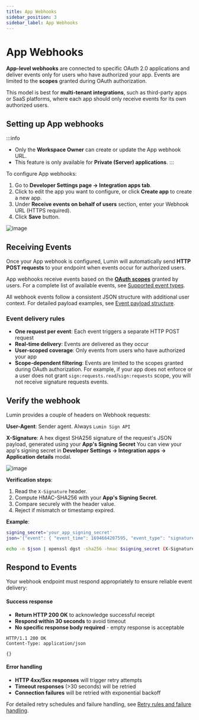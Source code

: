 ```yaml
---
title: App Webhooks
sidebar_position: 3
sidebar_label: App Webhooks
---
```


# App Webhooks

**App-level webhooks** are connected to specific OAuth 2.0 applications and deliver events only for users who have authorized your app. Events are limited to the **scopes** granted during OAuth authorization.

This model is best for **multi-tenant integrations**, such as third-party apps or SaaS platforms, where each app should only receive events for its own authorized users.

## Setting up App webhooks
:::info
- Only the **Workspace Owner** can create or update the App webhook URL.
- This feature is only available for **Private (Server) applications**.
:::

To configure App webhooks:

1. Go to **Developer Settings page → Integration apps tab**.
2. Click to edit the app you want to configure, or click **Create app** to create a new app.
3. Under **Receive events on behalf of users** section, enter your Webhook URL (HTTPS required).
4. Click **Save** button.

![image](./img/app-callback.png)

## Receiving Events

Once your App webhook is configured, Lumin will automatically send **HTTP POST requests** to your endpoint when events occur for authorized users.

App webhooks receive events based on the **[OAuth scopes](/docs/beta/authorization/oauth2-authentication/scopes)** granted by users. For a complete list of available events, see [Supported event types](/docs/api/webhooks/webhook-overview#supported-event-types).

All webhook events follow a consistent JSON structure with additional user context. For detailed payload examples, see [Event payload structure](/docs/api/webhooks/webhook-overview#event-payload-structure).

### Event delivery rules

- **One request per event**: Each event triggers a separate HTTP POST request
- **Real-time delivery**: Events are delivered as they occur
- **User-scoped coverage**: Only events from users who have authorized your app
- **Scope-dependent filtering**: Events are limited to the scopes granted during OAuth authorization. For example, if your app does not enforce or a user does not grant `sign:requests.read`/`sign:requests` scope, you will not receive signature requests events.

## Verify the webhook
Lumin provides a couple of headers on Webhook requests:

**User-Agent**: Sender agent. Always `Lumin Sign API`

**X-Signature**: A hex digest SHA256 signature of the request's JSON payload, generated using your **App's Signing Secret**
You can view your app's signing secret in **Developer Settings → Integration apps → Application details** modal.

![image](../../authorization/img/application-details.png)

**Verification steps**:
1. Read the `X-Signature` header.
2. Compute HMAC-SHA256 with your **App's Signing Secret**.
3. Compare securely with the header value.
4. Reject if mismatch or timestamp expired.

**Example**:
```bash
signing_secret='your_app_signing_secret'
json='{"event": { "event_time": 1694664207595, "event_type": "signature_request_sent" }, "signature_request": { "signature_request_id": "fa5c8a0b0f492d768749333ad6fcc214c111e967", "title": "My first request" } }'

echo -n $json | openssl dgst -sha256 -hmac $signing_secret (X-Signature = 3810cb411041efab279d31698b9584372e5ede9d1641fbb354810f16e51be81c)
```

## Respond to Events

Your webhook endpoint must respond appropriately to ensure reliable event delivery:

#### Success response
- **Return HTTP 200 OK** to acknowledge successful receipt
- **Respond within 30 seconds** to avoid timeout
- **No specific response body required** - empty response is acceptable

```http
HTTP/1.1 200 OK
Content-Type: application/json

{}
```

#### Error handling
- **HTTP 4xx/5xx responses** will trigger retry attempts
- **Timeout responses** (>30 seconds) will be retried
- **Connection failures** will be retried with exponential backoff

For detailed retry schedules and failure handling, see [Retry rules and failure handling](/docs/api/webhooks/webhook-overview#retry-rules-and-failure-handling).